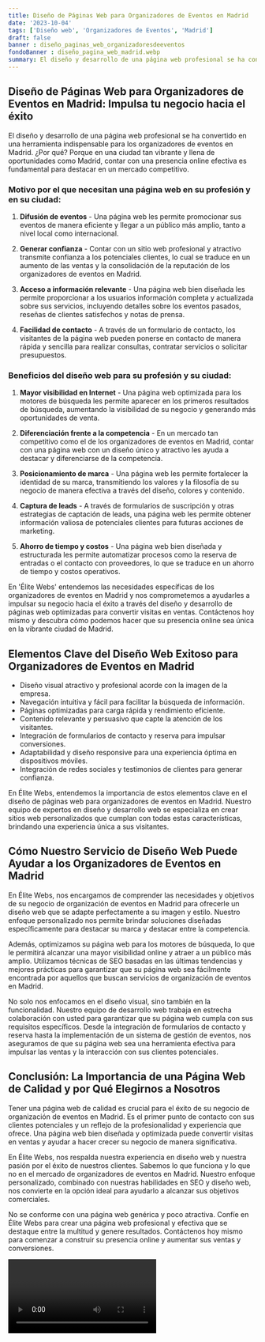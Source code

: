 ```yaml
---
title: Diseño de Páginas Web para Organizadores de Eventos en Madrid
date: '2023-10-04'
tags: ['Diseño web', 'Organizadores de Eventos', 'Madrid']
draft: false
banner : diseño_paginas_web_organizadoresdeeventos
fondoBanner : diseño_pagina_web_madrid.webp
summary: El diseño y desarrollo de una página web profesional se ha convertido en una herramienta indispensable para los organizadores de eventos en Madrid. ¿Por qué? Porque en una ciudad tan vibrante y llena de oportunidades como Madrid, contar con una presencia online efectiva es fundamental para destacar en un mercado competitivo.
---
```


## Diseño de Páginas Web para Organizadores de Eventos en Madrid: Impulsa tu negocio hacia el éxito

El diseño y desarrollo de una página web profesional se ha convertido en una herramienta indispensable para los organizadores de eventos en Madrid. ¿Por qué? Porque en una ciudad tan vibrante y llena de oportunidades como Madrid, contar con una presencia online efectiva es fundamental para destacar en un mercado competitivo.

### Motivo por el que necesitan una página web en su profesión y en su ciudad:

1. **Difusión de eventos** - Una página web les permite promocionar sus eventos de manera eficiente y llegar a un público más amplio, tanto a nivel local como internacional.

2. **Generar confianza** - Contar con un sitio web profesional y atractivo transmite confianza a los potenciales clientes, lo cual se traduce en un aumento de las ventas y la consolidación de la reputación de los organizadores de eventos en Madrid.

3. **Acceso a información relevante** - Una página web bien diseñada les permite proporcionar a los usuarios información completa y actualizada sobre sus servicios, incluyendo detalles sobre los eventos pasados, reseñas de clientes satisfechos y notas de prensa.

4. **Facilidad de contacto** - A través de un formulario de contacto, los visitantes de la página web pueden ponerse en contacto de manera rápida y sencilla para realizar consultas, contratar servicios o solicitar presupuestos.

### Beneficios del diseño web para su profesión y su ciudad:

1. **Mayor visibilidad en Internet** - Una página web optimizada para los motores de búsqueda les permite aparecer en los primeros resultados de búsqueda, aumentando la visibilidad de su negocio y generando más oportunidades de venta.

2. **Diferenciación frente a la competencia** - En un mercado tan competitivo como el de los organizadores de eventos en Madrid, contar con una página web con un diseño único y atractivo les ayuda a destacar y diferenciarse de la competencia.

3. **Posicionamiento de marca** - Una página web les permite fortalecer la identidad de su marca, transmitiendo los valores y la filosofía de su negocio de manera efectiva a través del diseño, colores y contenido.

4. **Captura de leads** - A través de formularios de suscripción y otras estrategias de captación de leads, una página web les permite obtener información valiosa de potenciales clientes para futuras acciones de marketing.

5. **Ahorro de tiempo y costos** - Una página web bien diseñada y estructurada les permite automatizar procesos como la reserva de entradas o el contacto con proveedores, lo que se traduce en un ahorro de tiempo y costos operativos.

En 'Élite Webs' entendemos las necesidades específicas de los organizadores de eventos en Madrid y nos comprometemos a ayudarles a impulsar su negocio hacia el éxito a través del diseño y desarrollo de páginas web optimizadas para convertir visitas en ventas. Contáctenos hoy mismo y descubra cómo podemos hacer que su presencia online sea única en la vibrante ciudad de Madrid.

<GifSeo />

<Cta />

## Elementos Clave del Diseño Web Exitoso para Organizadores de Eventos en Madrid

- Diseño visual atractivo y profesional acorde con la imagen de la empresa.
- Navegación intuitiva y fácil para facilitar la búsqueda de información.
- Páginas optimizadas para carga rápida y rendimiento eficiente.
- Contenido relevante y persuasivo que capte la atención de los visitantes.
- Integración de formularios de contacto y reserva para impulsar conversiones.
- Adaptabilidad y diseño responsive para una experiencia óptima en dispositivos móviles.
- Integración de redes sociales y testimonios de clientes para generar confianza.

En Élite Webs, entendemos la importancia de estos elementos clave en el diseño de páginas web para organizadores de eventos en Madrid. Nuestro equipo de expertos en diseño y desarrollo web se especializa en crear sitios web personalizados que cumplan con todas estas características, brindando una experiencia única a sus visitantes.

## Cómo Nuestro Servicio de Diseño Web Puede Ayudar a los Organizadores de Eventos en Madrid

En Élite Webs, nos encargamos de comprender las necesidades y objetivos de su negocio de organización de eventos en Madrid para ofrecerle un diseño web que se adapte perfectamente a su imagen y estilo. Nuestro enfoque personalizado nos permite brindar soluciones diseñadas específicamente para destacar su marca y destacar entre la competencia.

Además, optimizamos su página web para los motores de búsqueda, lo que le permitirá alcanzar una mayor visibilidad online y atraer a un público más amplio. Utilizamos técnicas de SEO basadas en las últimas tendencias y mejores prácticas para garantizar que su página web sea fácilmente encontrada por aquellos que buscan servicios de organización de eventos en Madrid.

No solo nos enfocamos en el diseño visual, sino también en la funcionalidad. Nuestro equipo de desarrollo web trabaja en estrecha colaboración con usted para garantizar que su página web cumpla con sus requisitos específicos. Desde la integración de formularios de contacto y reserva hasta la implementación de un sistema de gestión de eventos, nos aseguramos de que su página web sea una herramienta efectiva para impulsar las ventas y la interacción con sus clientes potenciales.

## Conclusión: La Importancia de una Página Web de Calidad y por Qué Elegirnos a Nosotros

Tener una página web de calidad es crucial para el éxito de su negocio de organización de eventos en Madrid. Es el primer punto de contacto con sus clientes potenciales y un reflejo de la profesionalidad y experiencia que ofrece. Una página web bien diseñada y optimizada puede convertir visitas en ventas y ayudar a hacer crecer su negocio de manera significativa.

En Élite Webs, nos respalda nuestra experiencia en diseño web y nuestra pasión por el éxito de nuestros clientes. Sabemos lo que funciona y lo que no en el mercado de organizadores de eventos en Madrid. Nuestro enfoque personalizado, combinado con nuestras habilidades en SEO y diseño web, nos convierte en la opción ideal para ayudarlo a alcanzar sus objetivos comerciales.

No se conforme con una página web genérica y poco atractiva. Confíe en Élite Webs para crear una página web profesional y efectiva que se destaque entre la multitud y genere resultados. Contáctenos hoy mismo para comenzar a construir su presencia online y aumentar sus ventas y conversiones.

<Video />

<CtaBot job='Organizadores de Eventos' city='Madrid'/>

<Gmaps query='Madrid+españa+maps' />